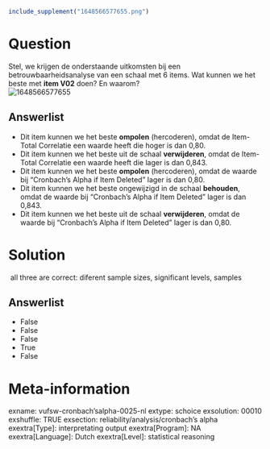 ```r
include_supplement("1648566577655.png")
```

Question
========
Stel, we krijgen de onderstaande uitkomsten bij een
betrouwbaarheidsanalyse van een schaal met 6 items. Wat kunnen we het
beste met **item V02** doen? En waarom?  
<img src="1648566577655.png" class="fr-fic fr-dii enlargeimage tvcss_2"
alt="1648566577655" />

Answerlist
----------
* Dit item kunnen we het beste **ompolen** (hercoderen), omdat de
  Item-Total Correlatie een waarde heeft die hoger is dan 0,80.
* Dit item kunnen we het beste uit de schaal **verwijderen**, omdat de
  Item-Total Correlatie een waarde heeft die lager is dan 0,843.
* Dit item kunnen we het beste **ompolen** (hercoderen), omdat de waarde
  bij “Cronbach’s Alpha if Item Deleted” lager is dan 0,80.
* Dit item kunnen we het beste ongewijzigd in de schaal **behouden**,
  omdat de waarde bij “Cronbach’s Alpha if Item Deleted” lager is dan
  0,843.
* Dit item kunnen we het beste uit de schaal **verwijderen**, omdat de
  waarde bij “Cronbach’s Alpha if Item Deleted” lager is dan 0,80.

Solution
========





 all three are correct: diferent sample sizes, significant levels,
samples




Answerlist
----------
* False
* False
* False
* True
* False

Meta-information
================
exname: vufsw-cronbach'salpha-0025-nl
extype: schoice
exsolution: 00010
exshuffle: TRUE
exsection: reliability/analysis/cronbach's alpha
exextra[Type]: interpretating output
exextra[Program]: NA
exextra[Language]: Dutch
exextra[Level]: statistical reasoning

